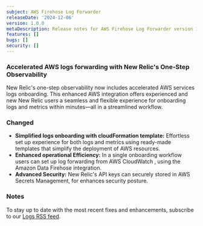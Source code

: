 ```yaml
---
subject: AWS Firehose Log Forwarder 
releaseDate: '2024-12-06'
version: 1.0.0
metaDescription: Release notes for AWS Firehose Log Forwarder version 1.0.0
features: []
bugs: []
security: []
---
```


### Accelerated AWS logs forwarding with New Relic's One-Step Observability

New Relic's one-step observability now includes accelerated AWS services logs onboarding. This enhanced AWS integration offers experienced and new New Relic users a seamless and flexible experience for onboarding logs and metrics within minutes—all in a streamlined workflow.

### Changed

* **Simplified logs onboarding with cloudFormation template:** Effortless set up experience for both logs and metrics using ready-made templates that simplify the deployment of AWS resources.
* **Enhanced operational Efficiency:** In a single onboarding workflow users can set up log forwarding from AWS CloudWatch , using the Amazon Data Firehose integration.
* **Advanced Security:**  New Relic's API keys can securely stored in AWS Secrets Management, for enhances security posture.

### Notes

To stay up to date with the most recent fixes and enhancements, subscribe to our [Logs RSS feed](/docs/release-notes/logs-release-notes/).
